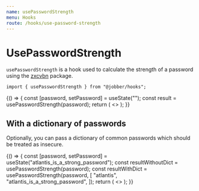 ```yaml
---
name: usePasswordStrength
menu: Hooks
route: /hooks/use-password-strength
---
```



# UsePasswordStrength

`usePasswordStrength` is a hook used to calculate the strength of a password
using the [zxcvbn](https://github.com/dropbox/zxcvbn) package.

```tsx
import { usePasswordStrength } from "@jobber/hooks";
```

<Playground>
  {() => {
    const [password, setPassword] = useState("");
    const result = usePasswordStrength(password);
    return (
      <>
        <InputText placeholder="Password" onChange={setPassword} />
        <DataDump label="Password Strength" data={result} defaultOpen />
      </>
    );
  }}
</Playground>

## With a dictionary of passwords

Optionally, you can pass a dictionary of common passwords which should be
treated as insecure.

<Playground>
  {() => {
    const [password, setPassword] = useState("atlantis_is_a_strong_password");
    const resultWithoutDict = usePasswordStrength(password);
    const resultWithDict = usePasswordStrength(password, [
      "atlantis",
      "atlantis_is_a_strong_password",
    ]);
    return (
      <>
        <InputText
          placeholder="Password"
          defaultValue="atlantis_is_a_strong_password"
          onChange={setPassword}
        />
        <DataDump
          label="Password Strength (with Dictionary)"
          data={resultWithDict}
          defaultOpen
        />
        <DataDump
          label="Password Strength (without Dictionary)"
          data={resultWithoutDict}
          defaultOpen
        />
      </>
    );
  }}
</Playground>
